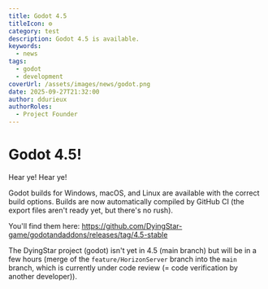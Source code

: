 ```yaml
---
title: Godot 4.5
titleIcon: ⚙️
category: test
description: Godot 4.5 is available.
keywords:
  - news
tags:
  - godot
  - development
coverUrl: /assets/images/news/godot.png
date: 2025-09-27T21:32:00
author: ddurieux
authorRoles:
  - Project Founder
---
```


# Godot 4.5!

Hear ye! Hear ye!

Godot builds for Windows, macOS, and Linux are available with the correct build options. Builds are now automatically compiled by GitHub CI (the export files aren't ready yet, but there's no rush).

You'll find them here: https://github.com/DyingStar-game/godotandaddons/releases/tag/4.5-stable

The DyingStar project (godot) isn't yet in 4.5 (main branch) but will be in a few hours (merge of the `feature/HorizonServer` branch into the `main` branch, which is currently under code review (= code verification by another developer)).
